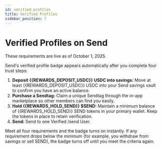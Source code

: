 ```yaml
---
id: verified-profiles
title: Verified Profiles
sidebar_position: 7
---
```



# Verified Profiles on Send

<Callout type="info" title="Live Date">
  These requirements are live as of October 1, 2025.
</Callout>

Send's verified profile badge appears automatically after you complete four trust steps:

1. **Deposit {{REWARDS_DEPOSIT_USDC}} USDC into savings:** Move at least {{REWARDS_DEPOSIT_USDC}} USDC into your Send savings vault to confirm you have an active balance.
2. **Purchase a Sendtag:** Claim a unique Sendtag through the in-app marketplace so other members can find you easily.
3. **Hold {{REWARDS_HOLD_SEND}} $SEND:** Maintain a minimum balance of {{REWARDS_HOLD_SEND}} SEND tokens in your primary wallet. Keep the tokens in place to retain verification.
4. **Send:** Send to one Verified /send User.

Meet all four requirements and the badge turns on instantly. If any requirement drops below the minimum (for example, you withdraw from savings or sell SEND), the badge turns off until you meet the criteria again.
